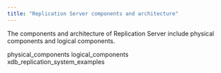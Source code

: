 ```yaml
---
title: "Replication Server components and architecture"
---
```


<div id="replication_server_components_and_architecture" class="registered_link"></div>

The components and architecture of Replication Server include physical components and logical components.

<div class="toctree" maxdepth="4">

physical_components logical_components xdb_replication_system_examples

</div>
